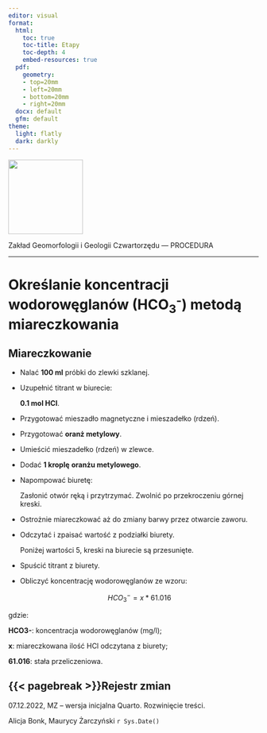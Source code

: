 ```yaml
---
editor: visual
format:
  html:
    toc: true
    toc-title: Etapy
    toc-depth: 4
    embed-resources: true
  pdf:
    geometry: 
    - top=20mm
    - left=20mm
    - bottom=20mm
    - right=20mm
  docx: default
  gfm: default
theme:
  light: flatly
  dark: darkly
---
```


[![](images/log-ug_pl.png){fig-alt="Logo: Uniwersytet Gdański" fig-align="left" width="150"}](https://geomorfologia.ug.edu.pl)

Zakład Geomorfologii i Geologii Czwartorzędu --- PROCEDURA

------------------------------------------------------------------------

# Określanie koncentracji wodorowęglanów (HCO~3~^-^) metodą miareczkowania

## Miareczkowanie

-   Nalać **100 ml** próbki do zlewki szklanej.

-   Uzupełnić titrant w biurecie:

    | **0.1 mol HCl**.

-   Przygotować mieszadło magnetyczne i mieszadełko (rdzeń).

-   Przygotować **oranż metylowy**.

-   Umieścić mieszadełko (rdzeń) w zlewce.

-   Dodać **1 kroplę** **oranżu metylowego**.

-   Napompować biuretę:

    | Zasłonić otwór ręką i przytrzymać. Zwolnić po przekroczeniu górnej kreski.

-   Ostrożnie miareczkować aż do zmiany barwy przez otwarcie zaworu.

-   Odczytać i zpaisać wartość z podziałki biurety.

    | Poniżej wartości 5, kreski na biurecie są przesunięte.

-   Spuścić titrant z biurety.

-   Obliczyć koncentrację wodorowęglanów ze wzoru:

    $$
    HCO_3^- = x * 61.016
    $$

gdzie:

**HCO3-**: koncentracja wodorowęglanów (mg/l);

**x**: miareczkowana ilość HCl odczytana z biurety;

**61.016**: stała przeliczeniowa.

## {{< pagebreak >}}Rejestr zmian

07.12.2022, MZ -- wersja inicjalna Quarto. Rozwinięcie treści.

Alicja Bonk, Maurycy Żarczyński `r Sys.Date()`

